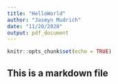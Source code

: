 ```yaml
---
title: "HelloWorld"
author: "Jasmyn Mudrich"
date: "11/20/2020"
output: pdf_document
---
```


```r
knitr::opts_chunk$set(echo = TRUE)
```

## This is a markdown file